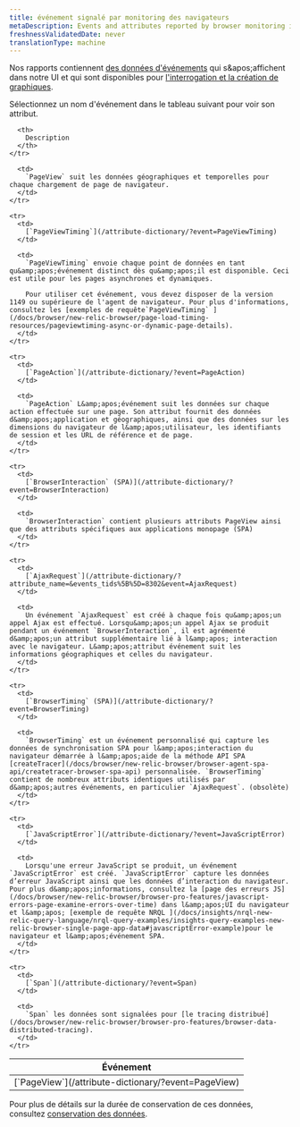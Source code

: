 ```yaml
---
title: événement signalé par monitoring des navigateurs
metaDescription: Events and attributes reported by browser monitoring in New Relic.
freshnessValidatedDate: never
translationType: machine
---
```


Nos [<InlinePopover type="browser" />](/docs/browser/browser-monitoring/getting-started/introduction-browser-monitoring)rapports contiennent [des données d'événements](/docs/using-new-relic/data/understand-data/new-relic-data-types#event-data) qui s&amp;apos;affichent dans notre UI et qui sont disponibles pour [l'interrogation et la création de graphiques](/docs/using-new-relic/data/understand-data/query-new-relic-data).

Sélectionnez un nom d'événement dans le tableau suivant pour voir son attribut.

<table>
  <thead>
    <tr>
      <th style={{ width: "250px" }}>
        Événement
      </th>

      <th>
        Description
      </th>
    </tr>
  </thead>

  <tbody>
    <tr>
      <td>
        [`PageView`](/attribute-dictionary/?event=PageView)
      </td>

      <td>
        `PageView` suit les données géographiques et temporelles pour chaque chargement de page de navigateur.
      </td>
    </tr>

    <tr>
      <td>
        [`PageViewTiming`](/attribute-dictionary/?event=PageViewTiming)
      </td>

      <td>
        `PageViewTiming` envoie chaque point de données en tant qu&amp;apos;événement distinct dès qu&amp;apos;il est disponible. Ceci est utile pour les pages asynchrones et dynamiques.

        Pour utiliser cet événement, vous devez disposer de la version 1149 ou supérieure de l'agent de navigateur. Pour plus d'informations, consultez les [exemples de requête`PageViewTiming` ](/docs/browser/new-relic-browser/page-load-timing-resources/pageviewtiming-async-or-dynamic-page-details).
      </td>
    </tr>

    <tr>
      <td>
        [`PageAction`](/attribute-dictionary/?event=PageAction)
      </td>

      <td>
        `PageAction` L&amp;apos;événement suit les données sur chaque action effectuée sur une page. Son attribut fournit des données d&amp;apos;application et géographiques, ainsi que des données sur les dimensions du navigateur de l&amp;apos;utilisateur, les identifiants de session et les URL de référence et de page.
      </td>
    </tr>

    <tr>
      <td>
        [`BrowserInteraction` (SPA)](/attribute-dictionary/?event=BrowserInteraction)
      </td>

      <td>
        `BrowserInteraction` contient plusieurs attributs PageView ainsi que des attributs spécifiques aux applications monopage (SPA)
      </td>
    </tr>

    <tr>
      <td>
        [`AjaxRequest`](/attribute-dictionary/?attribute_name=&events_tids%5B%5D=8302&event=AjaxRequest)
      </td>

      <td>
        Un événement `AjaxRequest` est créé à chaque fois qu&amp;apos;un appel Ajax est effectué. Lorsqu&amp;apos;un appel Ajax se produit pendant un événement `BrowserInteraction`, il est agrémenté d&amp;apos;un attribut supplémentaire lié à l&amp;apos; interaction avec le navigateur. L&amp;apos;attribut événement suit les informations géographiques et celles du navigateur.
      </td>
    </tr>

    <tr>
      <td>
        [`BrowserTiming` (SPA)](/attribute-dictionary/?event=BrowserTiming)
      </td>

      <td>
        `BrowserTiming` est un événement personnalisé qui capture les données de synchronisation SPA pour l&amp;apos;interaction du navigateur démarrée à l&amp;apos;aide de la méthode API SPA [createTracer](/docs/browser/new-relic-browser/browser-agent-spa-api/createtracer-browser-spa-api) personnalisée. `BrowserTiming` contient de nombreux attributs identiques utilisés par d&amp;apos;autres événements, en particulier `AjaxRequest`. (obsolète)
      </td>
    </tr>

    <tr>
      <td>
        [`JavaScriptError`](/attribute-dictionary/?event=JavaScriptError)
      </td>

      <td>
        Lorsqu'une erreur JavaScript se produit, un événement `JavaScriptError` est créé. `JavaScriptError` capture les données d’erreur JavaScript ainsi que les données d’interaction du navigateur. Pour plus d&amp;apos;informations, consultez la [page des erreurs JS](/docs/browser/new-relic-browser/browser-pro-features/javascript-errors-page-examine-errors-over-time) dans l&amp;apos;UI du navigateur et l&amp;apos; [exemple de requête NRQL ](/docs/insights/nrql-new-relic-query-language/nrql-query-examples/insights-query-examples-new-relic-browser-single-page-app-data#javascriptError-example)pour le navigateur et l&amp;apos;événement SPA.
      </td>
    </tr>

    <tr>
      <td>
        [`Span`](/attribute-dictionary/?event=Span)
      </td>

      <td>
        `Span` les données sont signalées pour [le tracing distribué](/docs/browser/new-relic-browser/browser-pro-features/browser-data-distributed-tracing).
      </td>
    </tr>
  </tbody>
</table>

Pour plus de détails sur la durée de conservation de ces données, consultez [conservation des données](/docs/data-apis/manage-data/manage-data-retention).